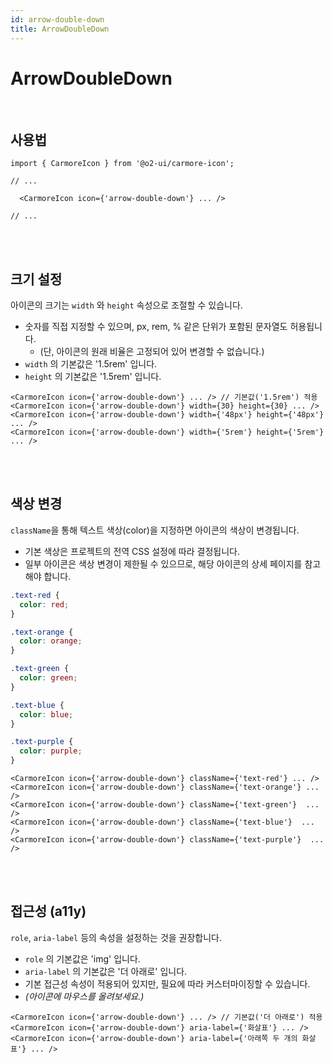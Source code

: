 ```yaml
---
id: arrow-double-down
title: ArrowDoubleDown
---
```




# ArrowDoubleDown

<br />

<BorderBox>
  <CarmoreIcon className={'textPrimaryLight'} icon={'arrow-double-down'} width={'15rem'} height={'15rem'} />
</BorderBox>

## 사용법

```tsx
import { CarmoreIcon } from '@o2-ui/carmore-icon';

// ...

  <CarmoreIcon icon={'arrow-double-down'} ... />

// ...
```

<br />
<br />

## 크기 설정

아이콘의 크기는 `width` 와 `height` 속성으로 조절할 수 있습니다.

- 숫자를 직접 지정할 수 있으며, px, rem, % 같은 단위가 포함된 문자열도 허용됩니다.
  - (단, 아이콘의 원래 비율은 고정되어 있어 변경할 수 없습니다.)
- `width` 의 기본값은 '1.5rem' 입니다.
- `height` 의 기본값은 '1.5rem' 입니다.

<BorderBox>
  <Flex direction={'row'} gap={'2rem'} alignItems={'center'} justifyContent={'center'}>
    <CarmoreIcon className={'textPrimary'} icon={'arrow-double-down'} />
    <CarmoreIcon icon={'arrow-double-down'} width={30} height={30} />
    <CarmoreIcon icon={'arrow-double-down'} width={'3rem'} height={'3rem'} />
    <CarmoreIcon icon={'arrow-double-down'} width={'5rem'} height={'5rem'} />
  </Flex>
</BorderBox>

```tsx
<CarmoreIcon icon={'arrow-double-down'} ... /> // 기본값('1.5rem') 적용
<CarmoreIcon icon={'arrow-double-down'} width={30} height={30} ... />
<CarmoreIcon icon={'arrow-double-down'} width={'48px'} height={'48px'} ... />
<CarmoreIcon icon={'arrow-double-down'} width={'5rem'} height={'5rem'} ... />
```

<br />
<br />

## 색상 변경

`className`을 통해 텍스트 색상(color)을 지정하면 아이콘의 색상이 변경됩니다.

- 기본 색상은 프로젝트의 전역 CSS 설정에 따라 결정됩니다.
- 일부 아이콘은 색상 변경이 제한될 수 있으므로, 해당 아이콘의 상세 페이지를 참고해야 합니다.

<BorderBox>
  <Flex direction={'row'} gap={'2rem'} alignItems={'center'} justifyContent={'center'}>
    <CarmoreIcon className={'textRed'} icon={'arrow-double-down'} width={60} height={60} />
    <CarmoreIcon className={'textOrange'} icon={'arrow-double-down'} width={60} height={60} />
    <CarmoreIcon className={'textGreen'} icon={'arrow-double-down'} width={60} height={60} />
    <CarmoreIcon className={'textBlue'} icon={'arrow-double-down'} width={60} height={60} />
    <CarmoreIcon className={'textPurple'} icon={'arrow-double-down'} width={60} height={60} />
  </Flex>
</BorderBox>

```css
.text-red {
  color: red;
}

.text-orange {
  color: orange;
}

.text-green {
  color: green;
}

.text-blue {
  color: blue;
}

.text-purple {
  color: purple;
}
```

```tsx
<CarmoreIcon icon={'arrow-double-down'} className={'text-red'} ... />
<CarmoreIcon icon={'arrow-double-down'} className={'text-orange'} ... />
<CarmoreIcon icon={'arrow-double-down'} className={'text-green'}  ... />
<CarmoreIcon icon={'arrow-double-down'} className={'text-blue'}  ... />
<CarmoreIcon icon={'arrow-double-down'} className={'text-purple'}  ... />
```

<br />
<br />

## 접근성 (a11y)

`role`, `aria-label` 등의 속성을 설정하는 것을 권장합니다.

- `role` 의 기본값은 'img' 입니다.
- `aria-label` 의 기본값은 '더 아래로' 입니다.
- 기본 접근성 속성이 적용되어 있지만, 필요에 따라 커스터마이징할 수 있습니다.
- _(아이콘에 마우스를 올려보세요.)_

<BorderBox>
  <Flex direction={'row'} gap={'4rem'} alignItems={'center'} justifyContent={'center'}>
    <CarmoreIcon className={'textPrimary'} icon={'arrow-double-down'} width={60} height={60} />
    <CarmoreIcon icon={'arrow-double-down'} aria-label={'화살표'} width={60} height={60} />
    <CarmoreIcon icon={'arrow-double-down'} aria-label={'아래쪽 두 개의 화살표'} width={60} height={60} />
  </Flex>
</BorderBox>

```tsx
<CarmoreIcon icon={'arrow-double-down'} ... /> // 기본값('더 아래로') 적용
<CarmoreIcon icon={'arrow-double-down'} aria-label={'화살표'} ... />
<CarmoreIcon icon={'arrow-double-down'} aria-label={'아래쪽 두 개의 화살표'} ... />
```
